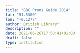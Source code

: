 ```yaml
---
title: "BBC Proms Guide 2014"
lat: "51.5300"
lon: "-0.1277"
author: British Library"
description: ""
date: 2021-06-26T17:50:41+01:00
draft: false
type: institution
---
```

